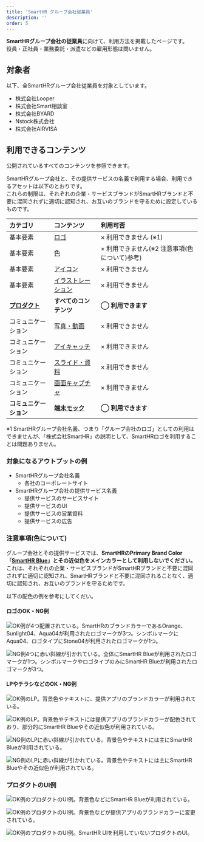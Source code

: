 ```yaml
---
title: 'SmartHR グループ会社従業員'
description: ''
order: 5
---
```



**SmartHRグループ会社の従業員**に向けて、利用方法を掲載したページです。  
役員・正社員・業務委託・派遣などの雇用形態は問いません。

## 対象者

以下、全SmartHRグループ会社従業員を対象としています。

- 株式会社Looper
- 株式会社Smart相談室
- 株式会社BYARD
- Nstock株式会社
- 株式会社AIRVISA

## 利用できるコンテンツ

公開されているすべてのコンテンツを参照できます。

SmartHRグループ会社と、その提供サービスの名義で利用する場合、利用できるアセットは以下のとおりです。  
これらの制限は、それぞれの企業・サービスブランドがSmartHRブランドと不要に混同されずに適切に認知され、お互いのブランドを守るために設定しているものです。

| カテゴリ | コンテンツ | 利用可否 |
| :-- | :-- | :-- |
| 基本要素 | [ロゴ](/basics/logos/) | × 利用できません (※1) |
| 基本要素 | [色](/basics/colors/) | × 利用できません(※2 注意事項(色について)参考) |
| 基本要素 | [アイコン](/basics/icons/) | × 利用できません |
| 基本要素 | [イラストレーション](/basics/illustration/) | × 利用できません |
| **[プロダクト](/products/)** | **すべてのコンテンツ** | **<strong>◯ 利用できます</strong>** |
| コミュニケーション | [写真・動画](/communication/photography/) | × 利用できません |
| コミュニケーション | [アイキャッチ](/communication/eye-catching-images/) | × 利用できません |
| コミュニケーション | [スライド・資料](/communication/slides/) | × 利用できません |
| コミュニケーション | [画面キャプチャ](/communication/capture/) | × 利用できません |
| **コミュニケーション** | **[端末モック](/communication/mock/)** | **<strong>◯ 利用できます</strong>** |

※1 SmartHRグループ会社名義、つまり「グループ会社のロゴ」としての利用はできませんが、「株式会社SmartHR」の説明として、SmartHRロゴを利用することは問題ありません。

### 対象になるアウトプットの例
- SmartHRグループ会社名義
    - 各社のコーポレートサイト
- SmartHRグループ会社の提供サービス名義
    - 提供サービスのサービスサイト
    - 提供サービスのUI
    - 提供サービスの営業資料
    - 提供サービスの広告


### 注意事項(色について)

グループ会社とその提供サービスでは、**SmartHRのPrimary Brand Color「[SmartHR Blue](https://smarthr.design/basics/colors/#h3-1)」とその近似色をメインカラーとして利用しないでください。**  
これは、それぞれの企業・サービスブランドがSmartHRブランドと不要に混同されずに適切に認知され、SmartHRブランドと不要に混同されることなく、適切に認知され、お互いのブランドを守るためです。

以下の配色の例を参考にしてくだい。

#### ロゴのOK・NG例

<Grid>
  <ImgWithDesc description="OK例：メインカラーにはSmartHR Blueを利用しない">

  ![OK例が4つ配置されている。SmartHRのブランドカラーであるOrange、Sunlight04、Aqua04が利用されたロゴマークが3つ。シンボルマークにAqua04、ロゴタイプにStone04が利用されたロゴマークが1つ。](../images/app_logo_ok.png)

  </ImgWithDesc>

  <ImgWithDesc description="NG例：メインカラーにSmartHR Blueを利用する">

  ![NG例4つに赤い斜線が引かれている。全体にSmartHR Blueが利用されたロゴマークが1つ。シンボルマークやロゴタイプのみにSmartHR Blueが利用されたロゴマークが3つ。](../images/app_logo_ng.png)

  </ImgWithDesc>
</Grid>

#### LPやチラシなどのOK・NG例

<Grid>
  <ImgWithDesc description="OK例：提供アプリのブランドカラーをメインとした配色">

  ![OK例のLP。背景色やテキストに、提供アプリのブランドカラーが利用されている。](../images/app_lp_ok2.png)

  </ImgWithDesc>

  <ImgWithDesc description="OK例：提供アプリのブランドカラーをメインとし、部分的にSmartHR Blueを利用する">

  ![OK例のLP。背景色やテキストには提供アプリのブランドカラーが配色されており、部分的にSmartHR Blueやその近似色が利用されている。](../images/app_lp_ok1.png)

  </ImgWithDesc>

</Grid>


<Grid>
  <ImgWithDesc description="NG例：SmartHR Blueをメインとした配色">

  ![NG例のLPに赤い斜線が引かれている。背景色やテキストには主にSmartHR Blueが利用されている。](../images/app_lp_ng1.png)

  </ImgWithDesc>

  <ImgWithDesc description="NG例：SmartHR Blueの近似色をメインとした配色">

  ![NG例のLPに赤い斜線が引かれている。背景色やテキストには主にSmartHR Blueやその近似色が利用されている。](../images/app_lp_ng2.png)

  </ImgWithDesc>
</Grid>


### プロダクトのUI例

  <ImgWithDesc description="SmartHR UIを利用できます。配色をそのまま利用してもよいです。">

  ![OK例のプロダクトのUI例。背景色などにSmartHR Blueが利用されている。](../images/app_ui_ok1.png)

  </ImgWithDesc>

  <ImgWithDesc description="SmartHR UIを利用できます。配色を変更してもよいです。">

  ![OK例のプロダクトのUI例。背景色などが提供アプリのブランドカラーに変更されている。](../images/app_ui_ok2.png)

  </ImgWithDesc>

  <ImgWithDesc description="SmartHR UIの利用を推奨しますが、利用しなくてもよいです。">

  ![OK例のプロダクトのUI例。SmartHR UIを利用していないプロダクトのUI。](../images/app_ui_ok2-1.png)

  </ImgWithDesc>
